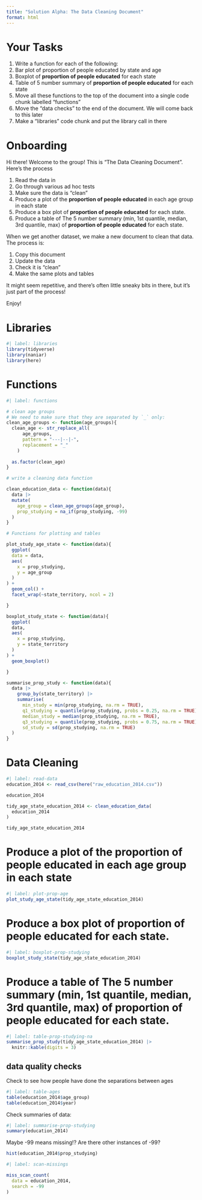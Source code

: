 ```yaml
---
title: "Solution Alpha: The Data Cleaning Document"
format: html
---
```


# Your Tasks

1. Write a function for each of the following:
  1. Bar plot of proportion of people educated by state and age
  2. Boxplot of **proportion of people educated** for each state
  3. Table of 5 number summary of **proportion of people educated** for each state
2. Move all these functions to the top of the document into a single code chunk labelled "functions"
3. Move the "data checks" to the end of the document. We will come back to this later
4. Make a "libraries" code chunk and put the library call in there

# Onboarding

Hi there! Welcome to the group! This is "The Data Cleaning Document". Here's the process

1. Read the data in
2. Go through various ad hoc tests
3. Make sure the data is "clean"
4. Produce a plot of the **proportion of people educated** in each age group in each state
5. Produce a box plot of **proportion of people educated** for each state.
6. Produce a table of The 5 number summary (min, 1st quantile, median, 3rd quantile, max)  of **proportion of people educated** for each state.

When we get another dataset, we make a new document to clean that data. The process is:

1. Copy this document
2. Update the data
3. Check it is "clean"
4. Make the same plots and tables

It might seem repetitive, and there's often little sneaky bits in there, but it's just part of the process! 

Enjoy!

# Libraries

```r
#| label: libraries
library(tidyverse)
library(naniar)
library(here)
```


# Functions

```r
#| label: functions

# clean age groups
# We need to make sure that they are separated by `_` only:
clean_age_groups <- function(age_groups){
  clean_age <- str_replace_all(
      age_groups,
      pattern = "---|--|-",
      replacement = "_"
    )
  
  as.factor(clean_age)
}

# write a cleaning data function

clean_education_data <- function(data){
  data |> 
  mutate(
    age_group = clean_age_groups(age_group),
    prop_studying = na_if(prop_studying, -99)
  )
}

# Functions for plotting and tables

plot_study_age_state <- function(data){
  ggplot(
  data = data,
  aes(
    x = prop_studying,
    y = age_group
  )
) +
  geom_col() +
  facet_wrap(~state_territory, ncol = 2)

}

boxplot_study_state <- function(data){
  ggplot(
  data,
  aes(
    x = prop_studying,
    y = state_territory
  )
) +
  geom_boxplot()

}

summarise_prop_study <- function(data){
  data |>
    group_by(state_territory) |>
    summarise(
      min_study = min(prop_studying, na.rm = TRUE),
      q1_studying = quantile(prop_studying, probs = 0.25, na.rm = TRUE),
      median_study = median(prop_studying, na.rm = TRUE),
      q3_studying = quantile(prop_studying, probs = 0.75, na.rm = TRUE),
      sd_study = sd(prop_studying, na.rm = TRUE)
  ) 
}

```

# Data Cleaning

```r
#| label: read-data
education_2014 <- read_csv(here("raw_education_2014.csv"))

education_2014

tidy_age_state_education_2014 <- clean_education_data(
  education_2014
)

tidy_age_state_education_2014
```



# Produce a plot of the **proportion of people educated** in each age group in each state

```r
#| label: plot-prop-age
plot_study_age_state(tidy_age_state_education_2014)

```

# Produce a box plot of **proportion of people educated** for each state.

```r
#| label: boxplot-prop-studying
boxplot_study_state(tidy_age_state_education_2014)
```

# Produce a table of The 5 number summary (min, 1st quantile, median, 3rd quantile, max)  of **proportion of people educated** for each state.

```r
#| label: table-prop-studying-na
summarise_prop_study(tidy_age_state_education_2014) |> 
  knitr::kable(digits = 3)
```

## data quality checks

Check to see how people have done the separations between ages

```r
#| label: table-ages
table(education_2014$age_group)
table(education_2014$year)
```

Check summaries of data:

```r
#| label: summarise-prop-studying
summary(education_2014)
```

Maybe -99 means missing!? Are there other instances of -99?

```r
hist(education_2014$prop_studying)
```


```r
#| label: scan-missings

miss_scan_count(
  data = education_2014,
  search = -99
)
```
